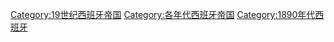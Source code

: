 [[Category:19世纪西班牙帝国|Category:19世纪西班牙帝国]]
[[Category:各年代西班牙帝国|Category:各年代西班牙帝国]]
[[Category:1890年代西班牙|Category:1890年代西班牙]]